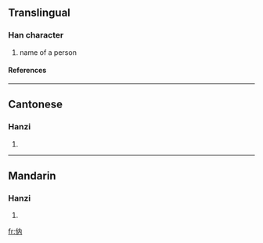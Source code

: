 ==Translingual==
===Han character===
{{Han char|rn=9|rad=人|as=04|sn=6|four=|canj=人人月 (OOB)}}
# name of a person
====References====
{{Han ref|kx=0096.090|hdz=10122.010|uh=343B|ud=13371}}

----
==Cantonese==
===Hanzi===
{{yue-hanzi|jyut=|y=fu1, mou5 noi6}}
# {{defn|Cantonese}}

----
==Mandarin==
===Hanzi===
{{cmn-hanzi|pin=[[nèi]] ([[nei4]])|wg=nei<sup>4</sup>}}
# {{defn|Mandarin}}

[[fr:㐻]]